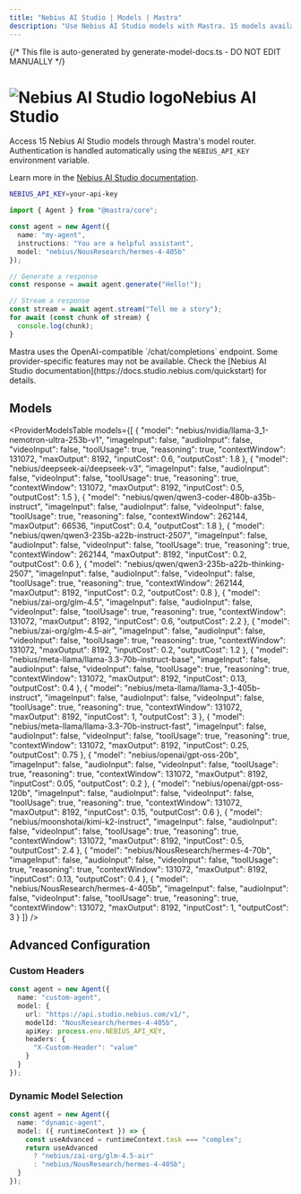 ```yaml
---
title: "Nebius AI Studio | Models | Mastra"
description: "Use Nebius AI Studio models with Mastra. 15 models available."
---
```


{/* This file is auto-generated by generate-model-docs.ts - DO NOT EDIT MANUALLY */}



# <img src="https://models.dev/logos/nebius.svg" alt="Nebius AI Studio logo" className="inline w-8 h-8 mr-2 align-middle dark:invert dark:brightness-0 dark:contrast-200" />Nebius AI Studio

Access 15 Nebius AI Studio models through Mastra's model router. Authentication is handled automatically using the `NEBIUS_API_KEY` environment variable.

Learn more in the [Nebius AI Studio documentation](https://docs.studio.nebius.com/quickstart).

```bash
NEBIUS_API_KEY=your-api-key
```

```typescript
import { Agent } from "@mastra/core";

const agent = new Agent({
  name: "my-agent",
  instructions: "You are a helpful assistant",
  model: "nebius/NousResearch/hermes-4-405b"
});

// Generate a response
const response = await agent.generate("Hello!");

// Stream a response
const stream = await agent.stream("Tell me a story");
for await (const chunk of stream) {
  console.log(chunk);
}
```

<Callout type="info">
Mastra uses the OpenAI-compatible `/chat/completions` endpoint. Some provider-specific features may not be available. Check the [Nebius AI Studio documentation](https://docs.studio.nebius.com/quickstart) for details.
</Callout>

## Models

<ProviderModelsTable 
  models={[
  {
    "model": "nebius/nvidia/llama-3_1-nemotron-ultra-253b-v1",
    "imageInput": false,
    "audioInput": false,
    "videoInput": false,
    "toolUsage": true,
    "reasoning": true,
    "contextWindow": 131072,
    "maxOutput": 8192,
    "inputCost": 0.6,
    "outputCost": 1.8
  },
  {
    "model": "nebius/deepseek-ai/deepseek-v3",
    "imageInput": false,
    "audioInput": false,
    "videoInput": false,
    "toolUsage": true,
    "reasoning": true,
    "contextWindow": 131072,
    "maxOutput": 8192,
    "inputCost": 0.5,
    "outputCost": 1.5
  },
  {
    "model": "nebius/qwen/qwen3-coder-480b-a35b-instruct",
    "imageInput": false,
    "audioInput": false,
    "videoInput": false,
    "toolUsage": true,
    "reasoning": false,
    "contextWindow": 262144,
    "maxOutput": 66536,
    "inputCost": 0.4,
    "outputCost": 1.8
  },
  {
    "model": "nebius/qwen/qwen3-235b-a22b-instruct-2507",
    "imageInput": false,
    "audioInput": false,
    "videoInput": false,
    "toolUsage": true,
    "reasoning": true,
    "contextWindow": 262144,
    "maxOutput": 8192,
    "inputCost": 0.2,
    "outputCost": 0.6
  },
  {
    "model": "nebius/qwen/qwen3-235b-a22b-thinking-2507",
    "imageInput": false,
    "audioInput": false,
    "videoInput": false,
    "toolUsage": true,
    "reasoning": true,
    "contextWindow": 262144,
    "maxOutput": 8192,
    "inputCost": 0.2,
    "outputCost": 0.8
  },
  {
    "model": "nebius/zai-org/glm-4.5",
    "imageInput": false,
    "audioInput": false,
    "videoInput": false,
    "toolUsage": true,
    "reasoning": true,
    "contextWindow": 131072,
    "maxOutput": 8192,
    "inputCost": 0.6,
    "outputCost": 2.2
  },
  {
    "model": "nebius/zai-org/glm-4.5-air",
    "imageInput": false,
    "audioInput": false,
    "videoInput": false,
    "toolUsage": true,
    "reasoning": true,
    "contextWindow": 131072,
    "maxOutput": 8192,
    "inputCost": 0.2,
    "outputCost": 1.2
  },
  {
    "model": "nebius/meta-llama/llama-3.3-70b-instruct-base",
    "imageInput": false,
    "audioInput": false,
    "videoInput": false,
    "toolUsage": true,
    "reasoning": true,
    "contextWindow": 131072,
    "maxOutput": 8192,
    "inputCost": 0.13,
    "outputCost": 0.4
  },
  {
    "model": "nebius/meta-llama/llama-3_1-405b-instruct",
    "imageInput": false,
    "audioInput": false,
    "videoInput": false,
    "toolUsage": true,
    "reasoning": true,
    "contextWindow": 131072,
    "maxOutput": 8192,
    "inputCost": 1,
    "outputCost": 3
  },
  {
    "model": "nebius/meta-llama/llama-3.3-70b-instruct-fast",
    "imageInput": false,
    "audioInput": false,
    "videoInput": false,
    "toolUsage": true,
    "reasoning": true,
    "contextWindow": 131072,
    "maxOutput": 8192,
    "inputCost": 0.25,
    "outputCost": 0.75
  },
  {
    "model": "nebius/openai/gpt-oss-20b",
    "imageInput": false,
    "audioInput": false,
    "videoInput": false,
    "toolUsage": true,
    "reasoning": true,
    "contextWindow": 131072,
    "maxOutput": 8192,
    "inputCost": 0.05,
    "outputCost": 0.2
  },
  {
    "model": "nebius/openai/gpt-oss-120b",
    "imageInput": false,
    "audioInput": false,
    "videoInput": false,
    "toolUsage": true,
    "reasoning": true,
    "contextWindow": 131072,
    "maxOutput": 8192,
    "inputCost": 0.15,
    "outputCost": 0.6
  },
  {
    "model": "nebius/moonshotai/kimi-k2-instruct",
    "imageInput": false,
    "audioInput": false,
    "videoInput": false,
    "toolUsage": true,
    "reasoning": true,
    "contextWindow": 131072,
    "maxOutput": 8192,
    "inputCost": 0.5,
    "outputCost": 2.4
  },
  {
    "model": "nebius/NousResearch/hermes-4-70b",
    "imageInput": false,
    "audioInput": false,
    "videoInput": false,
    "toolUsage": true,
    "reasoning": true,
    "contextWindow": 131072,
    "maxOutput": 8192,
    "inputCost": 0.13,
    "outputCost": 0.4
  },
  {
    "model": "nebius/NousResearch/hermes-4-405b",
    "imageInput": false,
    "audioInput": false,
    "videoInput": false,
    "toolUsage": true,
    "reasoning": true,
    "contextWindow": 131072,
    "maxOutput": 8192,
    "inputCost": 1,
    "outputCost": 3
  }
]}
/>

## Advanced Configuration

### Custom Headers

```typescript
const agent = new Agent({
  name: "custom-agent",
  model: {
    url: "https://api.studio.nebius.com/v1/",
    modelId: "NousResearch/hermes-4-405b",
    apiKey: process.env.NEBIUS_API_KEY,
    headers: {
      "X-Custom-Header": "value"
    }
  }
});
```

### Dynamic Model Selection

```typescript
const agent = new Agent({
  name: "dynamic-agent",
  model: ({ runtimeContext }) => {
    const useAdvanced = runtimeContext.task === "complex";
    return useAdvanced 
      ? "nebius/zai-org/glm-4.5-air"
      : "nebius/NousResearch/hermes-4-405b";
  }
});
```

